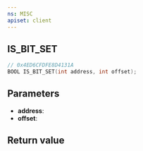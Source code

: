 ```yaml
---
ns: MISC
apiset: client
---
```

## IS_BIT_SET

```c
// 0x4ED6CFDFE8D4131A
BOOL IS_BIT_SET(int address, int offset);
```


## Parameters
* **address**:
* **offset**:

## Return value